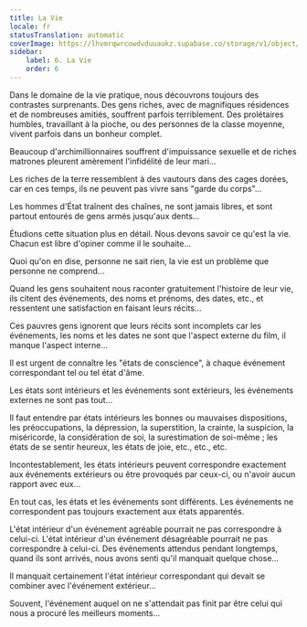 ```yaml
---
title: La Vie
locale: fr
statusTranslation: automatic
coverImage: https://lhvmrqwrcowdvduuaukz.supabase.co/storage/v1/object/public/strapi-uploads/small_cover-tratado-de-psicologia-revolucionaria.webp-5e15e1cec4e0ebebcde5d7fc7565d8fd.webp
sidebar:
    label: 6. La Vie
    order: 6
---
```

Dans le domaine de la vie pratique, nous découvrons toujours des contrastes surprenants. Des gens riches, avec de magnifiques résidences et de nombreuses amitiés, souffrent parfois terriblement. Des prolétaires humbles, travaillant à la pioche, ou des personnes de la classe moyenne, vivent parfois dans un bonheur complet.

Beaucoup d'archimillionnaires souffrent d'impuissance sexuelle et de riches matrones pleurent amèrement l'infidélité de leur mari...

Les riches de la terre ressemblent à des vautours dans des cages dorées, car en ces temps, ils ne peuvent pas vivre sans "garde du corps"...

Les hommes d'État traînent des chaînes, ne sont jamais libres, et sont partout entourés de gens armés jusqu'aux dents...

Étudions cette situation plus en détail. Nous devons savoir ce qu'est la vie. Chacun est libre d'opiner comme il le souhaite...

Quoi qu'on en dise, personne ne sait rien, la vie est un problème que personne ne comprend...

Quand les gens souhaitent nous raconter gratuitement l'histoire de leur vie, ils citent des événements, des noms et prénoms, des dates, etc., et ressentent une satisfaction en faisant leurs récits...

Ces pauvres gens ignorent que leurs récits sont incomplets car les événements, les noms et les dates ne sont que l'aspect externe du film, il manque l'aspect interne...

Il est urgent de connaître les "états de conscience", à chaque événement correspondant tel ou tel état d'âme.

Les états sont intérieurs et les événements sont extérieurs, les événements externes ne sont pas tout...

Il faut entendre par états intérieurs les bonnes ou mauvaises dispositions, les préoccupations, la dépression, la superstition, la crainte, la suspicion, la miséricorde, la considération de soi, la surestimation de soi-même ; les états de se sentir heureux, les états de joie, etc., etc., etc.

Incontestablement, les états intérieurs peuvent correspondre exactement aux événements extérieurs ou être provoqués par ceux-ci, ou n'avoir aucun rapport avec eux...

En tout cas, les états et les événements sont différents. Les événements ne correspondent pas toujours exactement aux états apparentés.

L'état intérieur d'un événement agréable pourrait ne pas correspondre à celui-ci. L'état intérieur d'un événement désagréable pourrait ne pas correspondre à celui-ci. Des événements attendus pendant longtemps, quand ils sont arrivés, nous avons senti qu'il manquait quelque chose...

Il manquait certainement l'état intérieur correspondant qui devait se combiner avec l'événement extérieur...

Souvent, l'événement auquel on ne s'attendait pas finit par être celui qui nous a procuré les meilleurs moments...

